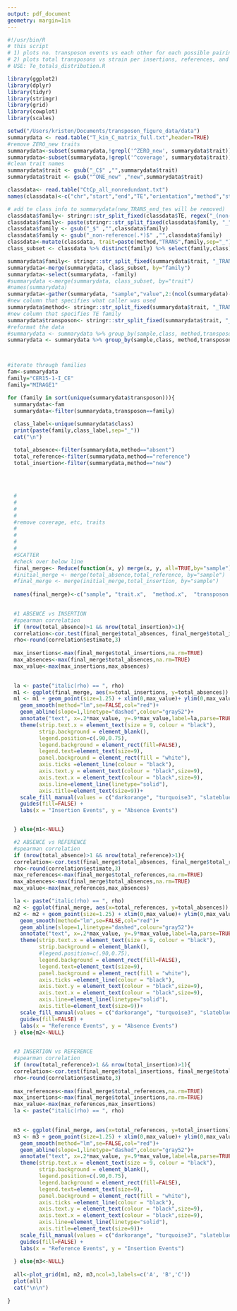 ```yaml
---
output: pdf_document
geometry: margin=1in
---
```




```r
#!/usr/bin/R
# this script
# 1) plots no. transposon events vs each other for each possible pairing
# 2) plots total transposons vs strain per insertions, references, and absences
# USE: Te_totals_distribution.R

library(ggplot2)
library(dplyr)
library(tidyr)
library(stringr)
library(grid)
library(cowplot)
library(scales)

setwd("/Users/kristen/Documents/transposon_figure_data/data")
summarydata <- read.table("T_kin_C_matrix_full.txt",header=TRUE)
#remove ZERO_new traits
summarydata<-subset(summarydata,!grepl('^ZERO_new', summarydata$trait))
summarydata<-subset(summarydata,!grepl('^coverage', summarydata$trait))
#clean trait names
summarydata$trait <- gsub("_C$" ,"",summarydata$trait)
summarydata$trait <- gsub("^ONE_new" ,"new",summarydata$trait)

classdata<- read.table("CtCp_all_nonredundant.txt")
names(classdata)<-c("chr","start","end","TE","orientation","method","strain","class")

# add te class info to summarydata(new_TRANS_end_tes will be removed)
classdata$family<- stringr::str_split_fixed(classdata$TE, regex("_(non-)?reference"),2)[,1]
classdata$family<- paste(stringr::str_split_fixed(classdata$family, "_",4)[,3],stringr::str_split_fixed(classdata$family, "_",4)[,4],sep="_")
classdata$family <- gsub("_$" ,"",classdata$family)
classdata$family <- gsub("_non-reference(.*)$" ,"",classdata$family)
classdata<-mutate(classdata, trait=paste(method,"TRANS",family,sep="_"))
class_subset <- classdata %>% distinct(family) %>% select(family,class)

summarydata$family<- stringr::str_split_fixed(summarydata$trait, "_TRANS_",2)[,2]
summarydata<-merge(summarydata, class_subset, by="family")
summarydata<-select(summarydata, -family)
#summarydata <-merge(summarydata, class_subset, by="trait")
#names(summarydata)
summarydata<-gather(summarydata, "sample","value",2:(ncol(summarydata)-1))
#new column that specifies what caller was used
summarydata$method<- stringr::str_split_fixed(summarydata$trait, "_TRANS_",2)[,1]
#new column that specifies TE family
summarydata$transposon<- stringr::str_split_fixed(summarydata$trait, "_TRANS_",2)[,2]
#reformat the data
#summarydata <- summarydata %>% group_by(sample,class, method,transposon) %>% summarise(XX=sum(value,na.rm=TRUE))
summarydata <- summarydata %>% group_by(sample,class, method,transposon) %>% summarise(XX=sum(value))



#iterate through families
fam<-summarydata
family="CER15-1-I_CE"
family="MIRAGE1"

for (family in sort(unique(summarydata$transposon))){
  summarydata<-fam
  summarydata<-filter(summarydata,transposon==family)
  
  class_label<-unique(summarydata$class)
  print(paste(family,class_label,sep="_"))
  cat("\n")

  total_absence<-filter(summarydata,method=="absent")
  total_reference<-filter(summarydata,method=="reference")
  total_insertion<-filter(summarydata,method=="new")
  
  
  
  
  #
  #
  #
  #
  #remove coverage, etc, traits
  #
  #
  #
  #
  #SCATTER
  #check over below line
  final_merge<- Reduce(function(x, y) merge(x, y, all=TRUE,by="sample"), list(total_absence, total_reference, total_insertion))
  #initial_merge <- merge(total_absence,total_reference, by="sample")
  #final_merge <- merge(initial_merge,total_insertion, by="sample")
  
  names(final_merge)<-c("sample", "trait.x",  "method.x",  "transposon.x",	"total_absences",	"trait.y",	"method.y",	"transposon.y",	"total_references",	"trait",	"method",	"transposon",	"total_insertions")
  

  #1 ABSENCE vs INSERTION
  #spearman correlation
  if (nrow(total_absence)>1 && nrow(total_insertion)>1){
  correlation<-cor.test(final_merge$total_absences, final_merge$total_insertions,method="spearman",exact=FALSE,na.action = "na.exclude")
  rho<-round(correlation$estimate,3)
  
  max_insertions<-max(final_merge$total_insertions,na.rm=TRUE)
  max_absences<-max(final_merge$total_absences,na.rm=TRUE)
  max_value<-max(max_insertions,max_absences)
  

  la <- paste("italic(rho) == ", rho)
  m1 <- ggplot(final_merge, aes(x=total_insertions, y=total_absences))
  m1 <- m1 + geom_point(size=1.25) + xlim(0,max_value)+ ylim(0,max_value)+
    geom_smooth(method="lm",se=FALSE,col="red")+
    geom_abline(slope=1,linetype="dashed",colour="gray52")+
    annotate("text", x=.2*max_value, y=.9*max_value,label=la,parse=TRUE, colour="red",size=2.5)+
    theme(strip.text.x = element_text(size = 9, colour = "black"),
          strip.background = element_blank(),
          legend.position=c(.90,0.75),
          legend.background = element_rect(fill=FALSE),
          legend.text=element_text(size=9),
          panel.background = element_rect(fill = "white"),
          axis.ticks =element_line(colour = "black"),
          axis.text.y = element_text(colour = "black",size=9),
          axis.text.x = element_text(colour = "black",size=9),
          axis.line=element_line(linetype="solid"),
          axis.title=element_text(size=9))+
    scale_fill_manual(values = c("darkorange", "turquoise3", "slateblue1")) +
    guides(fill=FALSE) +
    labs(x = "Insertion Events", y = "Absence Events")


  } else{m1<-NULL}

  #2 ABSENCE vs REFERENCE
  #spearman correlation
  if (nrow(total_absence)>1 && nrow(total_reference)>1){
  correlation<-cor.test(final_merge$total_absences, final_merge$total_references,method="spearman",exact=FALSE,na.action = "na.exclude")
  rho<-round(correlation$estimate,3)
  max_references<-max(final_merge$total_references,na.rm=TRUE)
  max_absences<-max(final_merge$total_absences,na.rm=TRUE)
  max_value<-max(max_references,max_absences)

  la <- paste("italic(rho) == ", rho)
  m2 <- ggplot(final_merge, aes(x=total_references, y=total_absences))
  m2 <- m2 + geom_point(size=1.25) + xlim(0,max_value)+ ylim(0,max_value)+
    geom_smooth(method="lm",se=FALSE,col="red")+
    geom_abline(slope=1,linetype="dashed",colour="gray52")+
    annotate("text", x=.2*max_value, y=.9*max_value,label=la,parse=TRUE, colour="red",size=2.5)+
    theme(strip.text.x = element_text(size = 9, colour = "black"),
          strip.background = element_blank(),
          #legend.position=c(.90,0.75),
          legend.background = element_rect(fill=FALSE),
          legend.text=element_text(size=9),
          panel.background = element_rect(fill = "white"),
          axis.ticks =element_line(colour = "black"),
          axis.text.y = element_text(colour = "black",size=9),
          axis.text.x = element_text(colour = "black",size=9),
          axis.line=element_line(linetype="solid"),
          axis.title=element_text(size=9))+
    scale_fill_manual(values = c("darkorange", "turquoise3", "slateblue1")) +
    guides(fill=FALSE) +
    labs(x = "Reference Events", y = "Absence Events")
  } else{m2<-NULL}

  
  #3 INSERTION vs REFERENCE
  #spearman correlation
  if (nrow(total_reference)>1 && nrow(total_insertion)>1){
  correlation<-cor.test(final_merge$total_insertions, final_merge$total_references,method="spearman",exact=FALSE,na.action = "na.exclude")
  rho<-round(correlation$estimate,3)
  
  max_references<-max(final_merge$total_references,na.rm=TRUE)
  max_insertions<-max(final_merge$total_insertions,na.rm=TRUE)
  max_value<-max(max_references,max_insertions)
  la <- paste("italic(rho) == ", rho)
  

  m3 <- ggplot(final_merge, aes(x=total_references, y=total_insertions))
  m3 <- m3 + geom_point(size=1.25) + xlim(0,max_value)+ ylim(0,max_value)+
    geom_smooth(method="lm",se=FALSE,col="red")+
    geom_abline(slope=1,linetype="dashed",colour="gray52")+
    annotate("text", x=.2*max_value, y=.9*max_value,label=la,parse=TRUE, colour="red",size=2.5)+
    theme(strip.text.x = element_text(size = 9, colour = "black"),
          strip.background = element_blank(),
          legend.position=c(.90,0.75),
          legend.background = element_rect(fill=FALSE),
          legend.text=element_text(size=9),
          panel.background = element_rect(fill = "white"),
          axis.ticks =element_line(colour = "black"),
          axis.text.y = element_text(colour = "black",size=9),
          axis.text.x = element_text(colour = "black",size=9),
          axis.line=element_line(linetype="solid"),
          axis.title=element_text(size=9))+
    scale_fill_manual(values = c("darkorange", "turquoise3", "slateblue1")) +
    guides(fill=FALSE) +
    labs(x = "Reference Events", y = "Insertion Events")
  
  } else{m3<-NULL}
  
  all<-plot_grid(m1, m2, m3,ncol=3,labels=c('A', 'B','C'))
  plot(all)
  cat("\n\n")
  
}



```

